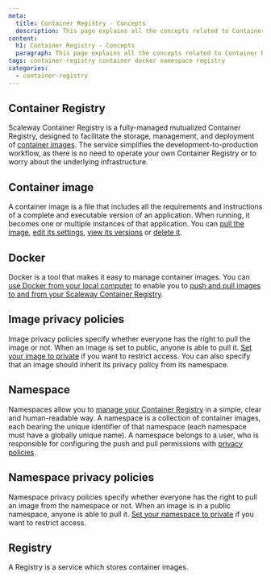 ```yaml
---
meta:
  title: Container Registry - Concepts
  description: This page explains all the concepts related to Container Registry
content:
  h1: Container Registry - Concepts
  paragraph: This page explains all the concepts related to Container Registry
tags: container-registry container docker namespace registry 
categories:
  - container-registry
---
```




<Concept opened>

## Container Registry

Scaleway Container Registry is a fully-managed mutualized Container Registry, designed to facilitate the storage, management, and deployment of [container images](#container-image). The service simplifies the development-to-production workflow, as there is no need to operate your own Container Registry or to worry about the underlying infrastructure.

</Concept>

<Concept opened>

## Container image

A container image is a file that includes all the requirements and instructions of a complete and executable version of an application. When running, it becomes one or multiple instances of that application. You can [pull the image](/containers/container-registry/how-to/pull-images/), [edit its settings](/containers/container-registry/how-to/manage-image-privacy-settings/), [view its versions](/containers/container-registry/how-to/display-image-versions/) or [delete it](/containers/container-registry/how-to/delete-image/).

</Concept>

<Concept opened>

## Docker

Docker is a tool that makes it easy to manage container images. You can [use Docker from your local computer](/containers/container-registry/how-to/connect-docker-cli/) to enable you to [push and pull images to and from your Scaleway Container Registry](/containers/container-registry/how-to/push-images/).

</Concept>

<Concept opened>

## Image privacy policies

Image privacy policies specify whether everyone has the right to pull the image or not. When an image is set to public, anyone is able to pull it. [Set your image to private](/containers/container-registry/how-to/manage-image-privacy-settings/) if you want to restrict access. You can also specify that an image should inherit its privacy policy from its namespace.

</Concept>

<Concept>

## Namespace

Namespaces allow you to [manage your Container Registry](/containers/container-registry/how-to/create-namespace/) in a simple, clear and human-readable way. A namespace is a collection of container images, each bearing the unique identifier of that namespace (each namespace must have a globally unique name). A namespace belongs to a user, who is responsible for configuring the push and pull permissions with [privacy policies](#namespace-privacy-policies).

</Concept>

<Concept>

## Namespace privacy policies

Namespace privacy policies specify whether everyone has the right to pull an image from the namespace or not. When an image is in a public namespace, anyone is able to pull it. [Set your namespace to private](/containers/container-registry/how-to/manage-namespace-privacy-policies/) if you want to restrict access.

</Concept>

<Concept>

## Registry

A Registry is a service which stores container images.

</Concept>
